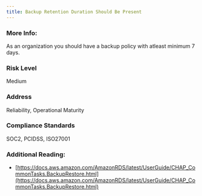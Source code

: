 ```yaml
---
title: Backup Retention Duration Should Be Present
---
```


### More Info:

As an organization you should have a backup policy with atleast minimum 7 days.

### Risk Level

Medium

### Address

Reliability, Operational Maturity

### Compliance Standards

SOC2, PCIDSS, ISO27001

### Additional Reading:

- [https://docs.aws.amazon.com/AmazonRDS/latest/UserGuide/CHAP_CommonTasks.BackupRestore.html](https://docs.aws.amazon.com/AmazonRDS/latest/UserGuide/CHAP_CommonTasks.BackupRestore.html)
